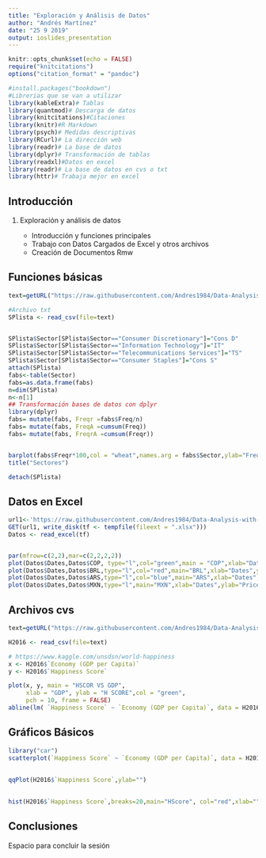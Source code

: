 ```yaml
---
title: "Exploración y Análisis de Datos"
author: "Andrés Martínez"
date: "25 9 2019"
output: ioslides_presentation
---
```


```r
knitr::opts_chunk$set(echo = FALSE)
require("knitcitations")
options("citation_format" = "pandoc")
```


```r
#install.packages("bookdown")
#Librerias que se van a utilizar
library(kableExtra)# Tablas
library(quantmod)# Descarga de datos
library(knitcitations)#Citaciones
library(knitr)#R Markdown
library(psych)# Medidas descriptivas
library(RCurl)# La dirección web
library(readr)# La base de datos
library(dplyr)# Transformación de tablas
library(readxl)#Datos en excel
library(readr)# La base de datos en cvs o txt
library(httr)# Trabaja mejor en excel
```



## Introducción


1. Exploración y análisis de datos

    * Introducción y funciones principales
    *	Trabajo con Datos Cargados de Excel y otros archivos
    * Creación de Documentos Rmw
    
    
## Funciones básicas


```r



text=getURL("https://raw.githubusercontent.com/Andres1984/Data-Analysis-with-R/master/Bases/SPlista.txt")

#Archivo txt 
SPlista <- read_csv(file=text)


SPlista$Sector[SPlista$Sector=="Consumer Discretionary"]="Cons D"
SPlista$Sector[SPlista$Sector=="Information Technology"]="IT"
SPlista$Sector[SPlista$Sector=="Telecommunications Services"]="TS"
SPlista$Sector[SPlista$Sector=="Consumer Staples"]="Cons S"
attach(SPlista)
fabs<-table(Sector)
fabs=as.data.frame(fabs)
n=dim(SPlista)
n<-n[1]
## Transformación bases de datos con dplyr
library(dplyr)
fabs= mutate(fabs, Freqr =fabs$Freq/n)
fabs= mutate(fabs, FreqA =cumsum(Freq))
fabs= mutate(fabs, FreqrA =cumsum(Freqr))


barplot(fabs$Freqr*100,col = "wheat",names.arg = fabs$Sector,ylab="Freq Rel %")
title("Sectores")

detach(SPlista)

```


## Datos en Excel

```r

url1<-'https://raw.githubusercontent.com/Andres1984/Data-Analysis-with-R/master/Bases/DatosVAR.xlsx'
GET(url1, write_disk(tf <- tempfile(fileext = ".xlsx"))) 
Datos <- read_excel(tf)


par(mfrow=c(2,2),mar=c(2,2,2,2))
plot(Datos$Dates,Datos$COP, type="l",col="green",main = "COP",xlab="Dates",ylab="Prices")
plot(Datos$Dates,Datos$BRL,type="l",col="red",main="BRL",xlab="Dates",ylab="Prices")
plot(Datos$Dates,Datos$ARS,type="l",col="blue",main="ARS",xlab="Dates",ylab="Prices")
plot(Datos$Dates,Datos$MXN,type="l",main="MXN",xlab="Dates",ylab="Prices")

```


## Archivos cvs

```r
text=getURL("https://raw.githubusercontent.com/Andres1984/Data-Analysis-with-R/master/Bases/2016.csv")

H2016 <- read_csv(file=text)

# https://www.kaggle.com/unsdsn/world-happiness
x <- H2016$`Economy (GDP per Capita)`
y <- H2016$`Happiness Score`
```

```r
plot(x, y, main = "HSCOR VS GDP",
     xlab = "GDP", ylab = "H SCORE",col = "green",
     pch = 10, frame = FALSE)
abline(lm( `Happiness Score` ~ `Economy (GDP per Capita)`, data = H2016), col = "blue")
```

## Gráficos Básicos

```r
library("car")
scatterplot(`Happiness Score` ~ `Economy (GDP per Capita)`, data = H2016, col = "blue")


```

##

```r
qqPlot(H2016$`Happiness Score`,ylab="")

```

##

```r
hist(H2016$`Happiness Score`,breaks=20,main="HScore", col="red",xlab="")
```


## Conclusiones


Espacio para concluir la sesión
